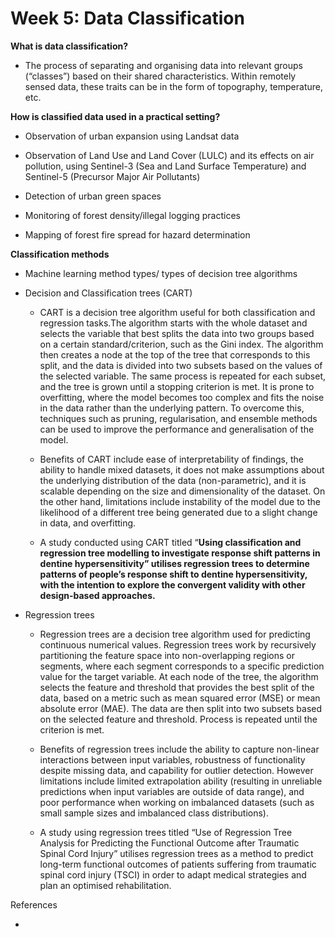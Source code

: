 # Week 5: Data Classification

**What is data classification?**

-   The process of separating and organising data into relevant groups ("classes") based on their shared characteristics. Within remotely sensed data, these traits can be in the form of topography, temperature, etc.\

**How is classified data used in a practical setting?**

-   Observation of urban expansion using Landsat data

-   Observation of Land Use and Land Cover (LULC) and its effects on air pollution, using Sentinel-3 (Sea and Land Surface Temperature) and Sentinel-5 (Precursor Major Air Pollutants)

-   Detection of urban green spaces

-   Monitoring of forest density/illegal logging practices

-   Mapping of forest fire spread for hazard determination

**Classification methods**

-   Machine learning method types/ types of decision tree algorithms

-   Decision and Classification trees (CART)

    -   CART is a decision tree algorithm useful for both classification and regression tasks.The algorithm starts with the whole dataset and selects the variable that best splits the data into two groups based on a certain standard/criterion, such as the Gini index. The algorithm then creates a node at the top of the tree that corresponds to this split, and the data is divided into two subsets based on the values of the selected variable. The same process is repeated for each subset, and the tree is grown until a stopping criterion is met. It is prone to overfitting, where the model becomes too complex and fits the noise in the data rather than the underlying pattern. To overcome this, techniques such as pruning, regularisation, and ensemble methods can be used to improve the performance and generalisation of the model.

    -   Benefits of CART include ease of interpretability of findings, the ability to handle mixed datasets, it does not make assumptions about the underlying distribution of the data (non-parametric), and it is scalable depending on the size and dimensionality of the dataset. On the other hand, limitations include instability of the model due to the likelihood of a different tree being generated due to a slight change in data, and overfitting. 

    -   A study conducted using CART titled "**Using classification and regression tree modelling to investigate response shift patterns in dentine hypersensitivity" utilises regression trees to determine patterns of people's response shift to dentine hypersensitivity, with the intention to explore the convergent validity with other design-based approaches.**

-   Regression trees

    -   Regression trees are a decision tree algorithm used for predicting continuous numerical values. Regression trees work by recursively partitioning the feature space into non-overlapping regions or segments, where each segment corresponds to a specific prediction value for the target variable. At each node of the tree, the algorithm selects the feature and threshold that provides the best split of the data, based on a metric such as mean squared error (MSE) or mean absolute error (MAE). The data are then split into two subsets based on the selected feature and threshold. Process is repeated until the criterion is met.

    -   Benefits of regression trees include the ability to capture non-linear interactions between input variables, robustness of functionality despite missing data, and capability for outlier detection. However limitations include limited extrapolation ability (resulting in unreliable predictions when input variables are outside of data range), and poor performance when working on imbalanced datasets (such as small sample sizes and imbalanced class distributions). 

    -   A study using regression trees titled "Use of Regression Tree Analysis for Predicting the Functional Outcome after Traumatic Spinal Cord Injury" utilises regression trees as a method to predict long-term functional outcomes of patients suffering from traumatic spinal cord injury (TSCI) in order to adapt medical strategies and plan an optimised rehabilitation.

References

-   \
